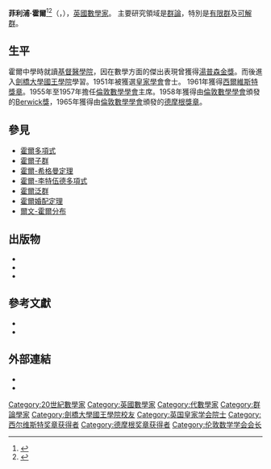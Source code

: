 {{Infobox Scientist
| name = 菲利浦·霍爾<br>Philip Hall
|image = Philip Hall.jpg
| caption = Philip Hall
| birth_date = {{birth date|1904|4|11|df=y}} 
| birth_place = {{UK}}[[倫敦|倫敦]][[漢普斯特|漢普斯特]]
| death_date = {{death date and age|1982|12|30|1904|4|11|df=y}}
| death_place = {{UK}}[[劍橋郡|劍橋郡]][[劍橋|劍橋]]
| residence = 英國
| nationality = 英國
| field = [[數學|數學]]
| work_institution = [[劍橋大學|劍橋大學]]
| alma_mater = [[劍橋大學|劍橋大學]]
| influences =  [[卡爾·皮爾森|卡爾·皮爾森]]<br>[[William_Burnside|William Burnside]]
| doctoral_students = [[賈瑞特·伯克霍夫|賈瑞特·伯克霍夫]]<br>[[貝恩哈德·紐曼|貝恩哈德·紐曼]]<br>[[詹姆士·亞歷山大·格林|詹姆士·亞歷山大·格林]]<br>[[保羅·孔恩|保羅·孔恩]]<br>[[布萊恩·哈特利|布萊恩·哈特利]]
| known_for  = [[霍爾婚配定理|霍爾婚配定理]]<br>[[霍爾多項式|霍爾多項式]]<br>[[霍爾子群|霍爾子群]]<br>[[霍爾-李特伍德多項式|霍爾-李特伍德多項式]]
| prizes =  [[拉莫獎|拉莫獎]] (1965)<br>[[德摩根獎章|德摩根獎章]] (1965) 
| religion =  
| footnotes = 
}}
'''菲利浦·霍爾'''<ref>{{cite web|url = https://terms.naer.edu.tw/detail/3603035/?index=5 | title = Hall - 霍爾 |website = 雙語詞彙、學術名詞暨辭書資訊網|author = 國家教育研究院|quote = 外國學者人名譯名-常見姓氏英語 Hall 霍爾}}</ref><ref>{{cite book|url = https://www.google.co.uk/books/edition/%E8%8B%B1%E6%B1%89%E6%95%B0%E5%AD%A6%E8%AF%8D%E6%B1%87/nduYtmyywcUC?hl=en&gbpv=1&pg=PA299 | author1 = 张鸿林|author2 = 葛显良|publisher = 清华大学出版社| year = 2005|title = 英汉数学词汇|page = 299}}</ref>（{{lang-en|'''Philip Hall'''}}，{{bd|1904年|4月11日|1982年|12月30日}}），[[英國|英國]][[數學家|數學家]]。
主要研究領域是[[群論|群論]]，特別是[[有限群|有限群]]及[[可解群|可解群]]。

==生平==
霍爾中學時就讀[[基督醫學院|基督醫學院]]，因在數學方面的傑出表現曾獲得[[湯普森金獎|湯普森金獎]]。而後進入[[劍橋大學國王學院|劍橋大學國王學院]]學習。1951年被獲選[[皇家學會|皇家學會]]會士。 1961年獲得[[西爾維斯特獎章|西爾維斯特獎章]]。1955年至1957年擔任[[倫敦數學學會|倫敦數學學會]]主席。1958年獲得由[[倫敦數學學會|倫敦數學學會]]頒發的[[Berwick獎|Berwick獎]]，1965年獲得由[[倫敦數學學會|倫敦數學學會]]頒發的[[德摩根獎章|德摩根獎章]]。

==參見==
* [[霍爾多項式|霍爾多項式]]
* [[霍爾子群|霍爾子群]]
* [[霍爾-希格曼定理|霍爾-希格曼定理]]
* [[霍爾-李特伍德多項式|霍爾-李特伍德多項式]]
* [[霍爾泛群|霍爾泛群]]
* [[霍爾婚配定理|霍爾婚配定理]]
* [[爾文-霍爾分布|爾文-霍爾分布]]

==出版物==

*{{Citation | last1=Hall | first1=Philip | author1-link=Philip Hall | title=A Contribution to the Theory of Groups of Prime-Power Order  | doi=10.1112/plms/s2-36.1.29  | year=1934 | journal=Proc. London Math. Soc. | volume=36 | issue=1 | pages=29–95}}
*{{citation|last=Hall|first= P.|last2= Higman|first2= Graham|year=1956|title=On the p-length of p-soluble groups and reduction theorems for Burnside's problem|doi=10.1112/plms/s3-6.1.1 |mr=0072872|journal=Proceedings of the London Mathematical Society. Third Series|pages=1–42|volume=6}}
*{{Citation | last1=Hall | first1=Philip | author1-link=Philip Hall | title=The collected works of Philip Hall | url=http://books.google.com/books?id=F-vuAAAAMAAJ | publisher=The Clarendon Press Oxford University Press | series=Oxford Science Publications | isbn=978-0-19-853254-5 | mr=986732 | year=1988}}

==參考文獻==
{{reflist}}
*{{Citation | last2=Roseblade | first2=J. E. | last3=Thompson | first3=John G. |author3-link=John G. Thompson | last1=Green | first1=J. A. | title=Obituary: Philip Hall | doi=10.1112/blms/16.6.603 | mr=758133 | year=1984 | journal=The Bulletin of the London Mathematical Society | issn=0024-6093 | volume=16 | issue=6 | pages=603–626}}
*{{Citation |  editor1-last=Gruenberg | editor1-first=K. W. | editor2-last=Roseblade | editor2-first=J. E. | title=Group theory. Essays for Philip Hall. | publisher=[[Academic_Press|Academic Press]] | location=Boston, MA | isbn=978-0-12-304880-6  | mr=0780565 | year=1984 }}

==外部連結==
* {{MacTutor Biography|id=Hall}}
* {{MathGenealogy|id=18253}}

{{德摩根奖章获得者}}
{{西尔维斯特奖章获得者}}
{{Authority control}}
{{DEFAULTSORT:Hall, Philip}}
[[Category:20世紀數學家|Category:20世紀數學家]]
[[Category:英國數學家|Category:英國數學家]]
[[Category:代數學家|Category:代數學家]]
[[Category:群論學家|Category:群論學家]]
[[Category:劍橋大學國王學院校友|Category:劍橋大學國王學院校友]]
[[Category:英国皇家学会院士|Category:英国皇家学会院士]]
[[Category:西尔维斯特奖章获得者|Category:西尔维斯特奖章获得者]]
[[Category:德摩根奖章获得者|Category:德摩根奖章获得者]]
[[Category:伦敦数学学会会长|Category:伦敦数学学会会长]]